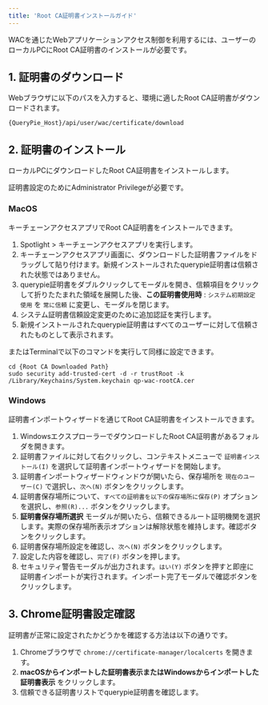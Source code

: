 ```yaml
---
title: 'Root CA証明書インストールガイド'
---
```



WACを通じたWebアプリケーションアクセス制御を利用するには、ユーザーのローカルPCにRoot CA証明書のインストールが必要です。

## 1. 証明書のダウンロード

Webブラウザに以下のパスを入力すると、環境に適したRoot CA証明書がダウンロードされます。
```
{QueryPie_Host}/api/user/wac/certificate/download
```

## 2. 証明書のインストール

ローカルPCにダウンロードしたRoot CA証明書をインストールします。

<Callout type="info">
証明書設定のためにAdministrator Privilegeが必要です。
</Callout>

### MacOS

キーチェーンアクセスアプリでRoot CA証明書をインストールできます。

1. Spotlight > キーチェーンアクセスアプリを実行します。
2. キーチェーンアクセスアプリ画面に、ダウンロードした証明書ファイルをドラッグして貼り付けます。新規インストールされたquerypie証明書は信頼された状態ではありません。
3. querypie証明書をダブルクリックしてモーダルを開き、信頼項目をクリックして折りたたまれた領域を展開した後、**この証明書使用時** : `システム初期設定使用` を `常に信頼` に変更し、モーダルを閉じます。
4. システム証明書信頼設定変更のために追加認証を実行します。
5. 新規インストールされたquerypie証明書はすべてのユーザーに対して信頼されたものとして表示されます。

またはTerminalで以下のコマンドを実行して同様に設定できます。
```
cd {Root CA Downloaded Path}
sudo security add-trusted-cert -d -r trustRoot -k /Library/Keychains/System.keychain qp-wac-rootCA.cer
```

### Windows

証明書インポートウィザードを通じてRoot CA証明書をインストールできます。

1. WindowsエクスプローラーでダウンロードしたRoot CA証明書があるフォルダを開きます。
2. 証明書ファイルに対して右クリックし、コンテキストメニューで `証明書インストール(I)` を選択して証明書インポートウィザードを開始します。
3. 証明書インポートウィザードウィンドウが開いたら、保存場所を `現在のユーザー(C)` で選択し、`次へ(N)` ボタンをクリックします。
4. 証明書保存場所について、`すべての証明書を以下の保存場所に保存(P)` オプションを選択し、`参照(R)...` ボタンをクリックします。 
5. **証明書保存場所選択** モーダルが開いたら、信頼できるルート証明機関を選択します。実際の保存場所表示オプションは解除状態を維持します。確認ボタンをクリックします。
6. 証明書保存場所設定を確認し、`次へ(N)` ボタンをクリックします。
7. 設定した内容を確認し、`完了(F)` ボタンを押します。
8. セキュリティ警告モーダルが出力されます。`はい(Y)` ボタンを押すと即座に証明書インポートが実行されます。インポート完了モーダルで確認ボタンをクリックします。

## 3. Chrome証明書設定確認

証明書が正常に設定されたかどうかを確認する方法は以下の通りです。

1. Chromeブラウザで `chrome://certificate-manager/localcerts` を開きます。
2. **macOSからインポートした証明書表示またはWindowsからインポートした証明書表示** をクリックします。
3. 信頼できる証明書リストでquerypie証明書を確認します。


